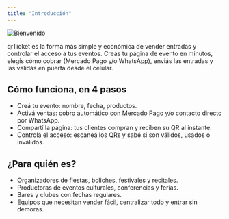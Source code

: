 ```yaml
---
title: "Introducción"
---
```


![Bienvenido](/images/welcome.webp)

qrTicket es la forma más simple y económica de vender entradas y controlar el acceso a tus eventos. Creás tu página de evento en minutos, elegís cómo cobrar (Mercado Pago y/o WhatsApp), enviás las entradas y las validás en puerta desde el celular.

## Cómo funciona, en 4 pasos

- Creá tu evento: nombre, fecha, productos.
- Activá ventas: cobro automático con Mercado Pago y/o contacto directo por WhatsApp.
- Compartí la página: tus clientes compran y reciben su QR al instante.
- Controlá el acceso: escaneá los QRs y sabé si son válidos, usados o inválidos.

## ¿Para quién es?

- Organizadores de fiestas, boliches, festivales y recitales.
- Productoras de eventos culturales, conferencias y ferias.
- Bares y clubes con fechas regulares.
- Equipos que necesitan vender fácil, centralizar todo y entrar sin demoras.
